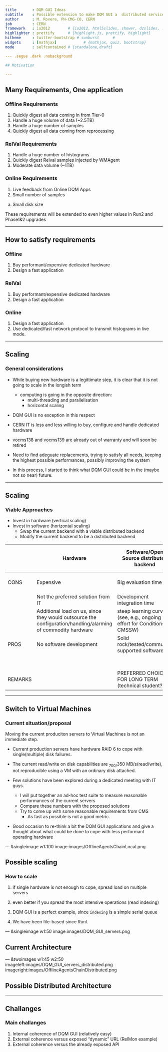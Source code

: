 ```yaml
---
title       : DQM GUI Ideas
subtitle    : Possible extension to make DQM GUI a  distributed service
author      : M. Rovere, PH-CMG-CO, CERN
job         : CERN
framework   : io2012        # {io2012, html5slides, shower, dzslides, ...}
highlighter : prettify      # {highlight.js, prettify, highlight}
hitheme     : twitter-bootstrap # sunburst      #
widgets     : [mathjax]            # {mathjax, quiz, bootstrap}
mode        : selfcontained # {standalone,draft}

--- .segue .dark .nobackground

## Motivation

---
```


## Many Requirements, One application

### <font class='red bold'>Offline</font> Requirements

1. Quickly digest all data coming in from Tier-0
1. Handle a huge volume of data (~2.5TB)
1. Handle a huge number of samples
1. Quickly digest all data coming from reprocessing

### <font class='red bold'>RelVal</font> Requirements

1. Handle a huge number of histograms
1. Quickly digest Relval samples injected by WMAgent
1. Moderate data volume (~1TB)

### <font class='red bold'>Online</font> Requirements

1. Live feedback from Online DQM Apps
1. Small number of samples
a. Small disk size

<font class='red bold'>These requirements will be extended to even
higher values in Run2 and Phase1&2 upgrades</font>

---

## How to satisfy requirements

### <font class='red bold'>Offline</font>

1. Buy performant/expensive dedicated hardware
1. Design a fast application

### <font class='red bold'>RelVal</font>

1. Buy performant/expensive dedicated hardware
1. Design a fast application

### <font class='red bold'>Online</font>

1. Design a fast application
1. Use dedicated/fast network protocol to transmit histograms in live mode.

---

## Scaling

### General considerations

- While buying new hardware is a legittimate step, it is clear that it
is not going to scale in the longish term
   - computing is going in the opposite direction:
       - multi-threading and parallelisation
       - <font class='red bold'>horizontal scaling</font>

- DQM GUI is no exception in this respect

- CERN IT is less and less willing to buy, configure and handle dedicated hardware

- vocms138 and vocms139 are already <font class='red bold'>out of
  warranty</font> and will soon be retired

- <font class='blue bold'>Need to find adeguate replacements, trying
  to satisfy all needs, keeping the highest possible performances,
  possibly improving the system</font>

- In this process, I started to think what DQM GUI could be in the
  (maybe not so near) future.

---

## Scaling

### Viable Approaches

- Invest in hardware (vertical scaling)
- Invest in software (horizontal scaling)
   - Swap the current backend with a viable distributed backend
   - Modify the current backend to be a distributed backend




|                                        | Hardware                                                                                                     | Software/Open Source distributed backend                                                                                | Software/Make current backend distributed                       |
|----------------------------------------|--------------------------------------------------------------------------------------------------------------|-------------------------------------------------------------------------------------------------------------------------|---------------------------------------------------------------- |
| <font class='red bold'>CONS</font>     | Expensive                                                                                                    | Big evaluation time                                                     					          | Non-negligible development effort                               |
|                                        | Not the preferred solution from IT                                                                           | Development integration time                                                                                            |                                                                 |
|                                        | Additional load on us, since they would outsource the  configuration/handling/alarming of commodity hardware | steep learning curve (see, e.g., ongoing effort for Conditions in CMSSW)                                                |                                                                 |
| <font class='green bold'>PROS</font>   | No software development                                                                                      | Solid rock/tested/community supported software                                                                          | Start from a solid-rock code                                    |
|                                        |                                                                                                              |                                                                                                                         | Affordable learning curve                                       |
| <font class='blue bold'>REMARKS</font> |                                                                                                              | <font class='yellow3 bold'>PREFERRED CHOICE FOR LONG TERM</font> (technical student?)                                   | <font class='green bold'>PREFERRED CHOICE FOR SHORT TERM</font> |

---

## Switch to Virtual Machines

### Current situation/proposal

Moving the current produciton servers to Virtual Machines is not an immediate step.

- Current production servers have hardware RAID 6 to cope with
single(multiple) disk failures.

- The current read/write on disk capabilities are ~700/~350 MB/s(read/write), not
reproducible using a VM with an ordinary disk attached.

- Few solutions have been explored during a dedicated meeting with IT guys.
   - I will put together an ad-hoc test suite to measure reasonable performances of the current servers
   - Compare these numbers with the proposed solutions
   - Try to come up with some reasonable requirements from CMS
       - As fast as possible is not a <font class='red bold'>good</font> metric. 

- <font class='yellow bold'>Good occasion to re-think a bit the DQM GUI applications and give a
  thought about what could be done to cope with less performant
  operating hardware</font>

--- &singleimage w1:100 image:images/OfflineAgentsChainLocal.png

## Possible scaling

### How to scale
1. if single hardware is not enough to cope, spread load on multiple servers

1. even better if you spread the <font class='red bold'>most intensive
operations (read indexing)</font>

1. DQM GUI is a perfect example, since `indexing` is a simple serial queue

1. We have been file-based since RunI.

--- &singleimage w1:50 image:images/DQM_GUI_servers.png

## Current Architecture

--- &twoimages w1:45 w2:50 imageleft:images/DQM_GUI_servers_distributed.png imageright:images/OfflineAgentsChainDistributed.png

## Possible Distributed Architecture

---

## Challanges

### Main challanges
1. Internal coherence of DQM GUI (relatively easy)
1. External coherence versus exposed "dynamic" URL (RelMon example)
1. External coherence versus the already exposed API

